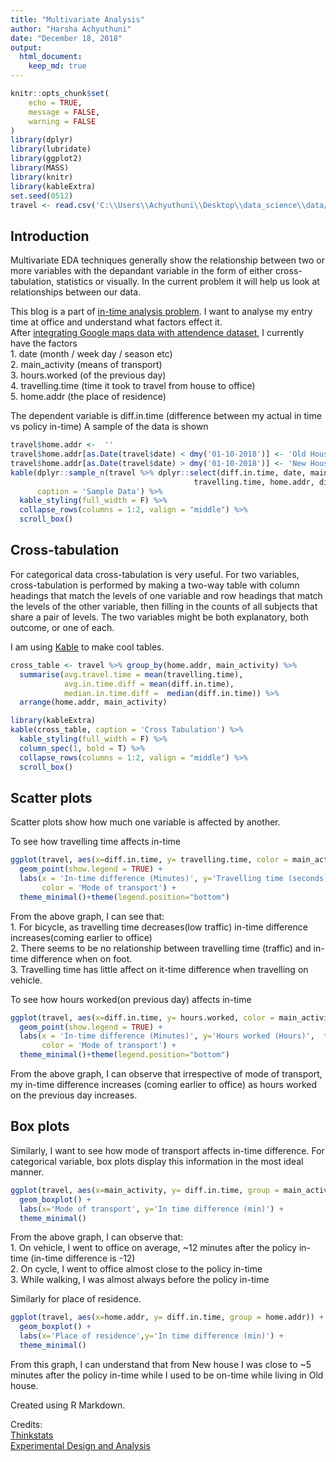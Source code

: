 ```yaml
---
title: "Multivariate Analysis"
author: "Harsha Achyuthuni"
date: "December 18, 2018"
output: 
  html_document:
    keep_md: true
---
```


```r
knitr::opts_chunk$set(
	echo = TRUE,
	message = FALSE,
	warning = FALSE
)
library(dplyr)
library(lubridate)
library(ggplot2)
library(MASS)
library(knitr)
library(kableExtra)
set.seed(0512)
travel <- read.csv('C:\\Users\\Achyuthuni\\Desktop\\data_science\\data/travel.csv')
```

## Introduction

Multivariate EDA techniques generally show the relationship between two or more variables with the depandant variable in the form of either cross-tabulation, statistics or visually. In the current problem it will help us look at relationships between our data.  

This blog is a part of [in-time analysis problem](http://www.harshaash.website/in-time-problem). I want to analyse my entry time at office and understand what factors effect it.  
After [integrating Google maps data with attendence dataset](http://www.harshaash.website/handling-google-maps-location-data/), I currently have the factors  
1. date (month / week day / season etc)  
2. main_activity (means of transport)  
3. hours.worked  (of the previous day)  
4. travelling.time (time it took to travel from house to office)  
5. home.addr (the place of residence)  

The dependent variable is diff.in.time (difference between my actual in time vs policy in-time)
A sample of the data is shown  

```r
travel$home.addr <-  ''
travel$home.addr[as.Date(travel$date) < dmy('01-10-2018')] <- 'Old House'
travel$home.addr[as.Date(travel$date) > dmy('01-10-2018')] <- 'New House'
kable(dplyr::sample_n(travel %>% dplyr::select(diff.in.time, date, main_activity, hours.worked,
                                         travelling.time, home.addr, diff.out.time), 5),
      caption = 'Sample Data') %>% 
  kable_styling(full_width = F) %>%
  collapse_rows(columns = 1:2, valign = "middle") %>% 
  scroll_box()
```

## Cross-tabulation
For categorical data cross-tabulation is very useful. For two variables, cross-tabulation is performed by making a two-way table with column headings that match the levels of one variable and row headings that match the levels of the other variable, then filling in the counts of all subjects that share a pair of levels. The two variables might be both explanatory, both outcome, or one of each.  

I am using [Kable](https://haozhu233.github.io/kableExtra/awesome_table_in_html.html) to make cool tables.  
```r
cross_table <- travel %>% group_by(home.addr, main_activity) %>% 
  summarise(avg.travel.time = mean(travelling.time),
            avg.in.time.diff = mean(diff.in.time),
            median.in.time.diff =  median(diff.in.time)) %>% 
  arrange(home.addr, main_activity)

library(kableExtra)
kable(cross_table, caption = 'Cross Tabulation') %>% 
  kable_styling(full_width = F) %>%
  column_spec(1, bold = T) %>%
  collapse_rows(columns = 1:2, valign = "middle") %>% 
  scroll_box()
```

## Scatter plots
Scatter plots show how much one variable is affected by another.  

To see how travelling time affects in-time  
```r
ggplot(travel, aes(x=diff.in.time, y= travelling.time, color = main_activity)) + 
  geom_point(show.legend = TRUE) +
  labs(x = 'In-time difference (Minutes)', y='Travelling time (seconds)',  title = "Travelling time vs in-time",
       color = 'Mode of transport') + 
  theme_minimal()+theme(legend.position="bottom")
```

From the above graph, I can see that:  
1. For bicycle, as travelling time decreases(low traffic) in-time difference increases(coming earlier to office)  
2. There seems to be no relationship between travelling time (traffic) and in-time difference when on foot.  
3. Travelling time has little affect on it-time difference when travelling on vehicle.  

To see how hours worked(on previous day) affects in-time  
```r
ggplot(travel, aes(x=diff.in.time, y= hours.worked, color = main_activity)) + 
  geom_point(show.legend = TRUE) +
  labs(x = 'In-time difference (Minutes)', y='Hours worked (Hours)',  title = "Hours worked vs in-time",
       color = 'Mode of transport') + 
  theme_minimal()+theme(legend.position="bottom")
```

From the above graph, I can observe that irrespective of mode of transport, my in-time difference increases (coming earlier to office) as hours worked on the previous day increases.  

## Box plots
Similarly, I want to see how mode of transport affects in-time difference. For categorical variable, box plots display this information in the most ideal manner.  
```r
ggplot(travel, aes(x=main_activity, y= diff.in.time, group = main_activity)) + 
  geom_boxplot() +
  labs(x='Mode of transport', y='In time difference (min)') + 
  theme_minimal()
```

From the above graph, I can observe that:  
1. On vehicle, I went to office on average, ~12 minutes after the policy in-time (in-time difference is -12)  
2. On cycle, I went to office almost close to the policy in-time  
3. While walking, I was almost always before the policy in-time   

Similarly for place of residence.  
```r
ggplot(travel, aes(x=home.addr, y= diff.in.time, group = home.addr)) + 
  geom_boxplot() +
  labs(x='Place of residence',y='In time difference (min)') + 
  theme_minimal()
```

From this graph, I can understand that from New house I was close to ~5 minutes after the policy in-time while I used to be on-time while living in Old house.  


Created using R Markdown.  

Credits:  
[Thinkstats](http://greenteapress.com/thinkstats/thinkstats.pdf)  
[Experimental Design and Analysis](http://www.stat.cmu.edu/~hseltman/309/Book/Book.pdf)
